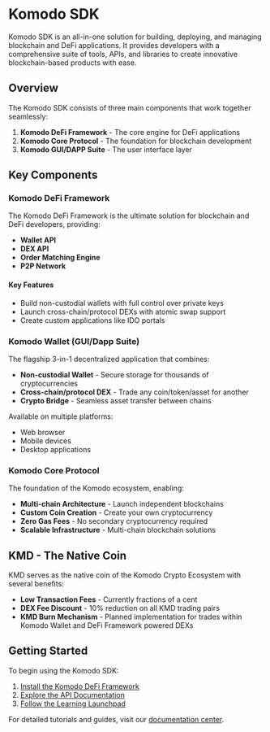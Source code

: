 

# Komodo SDK

Komodo SDK is an all-in-one solution for building, deploying, and managing blockchain and DeFi applications. It provides developers with a comprehensive suite of tools, APIs, and libraries to create innovative blockchain-based products with ease.

## Overview

The Komodo SDK consists of three main components that work together seamlessly:

1. **Komodo DeFi Framework** - The core engine for DeFi applications
2. **Komodo Core Protocol** - The foundation for blockchain development
3. **Komodo GUI/DAPP Suite** - The user interface layer

<OptimizedImage title="Komodo SDK Architecture" src={komodoSDKarch} classNaming="w-full" alt="Komodo SDK Architecture" />

## Key Components

### Komodo DeFi Framework

The Komodo DeFi Framework is the ultimate solution for blockchain and DeFi developers, providing:

* **Wallet API**
* **DEX API**
* **Order Matching Engine**
* **P2P Network**

#### Key Features

* Build non-custodial wallets with full control over private keys
* Launch cross-chain/protocol DEXs with atomic swap support
* Create custom applications like IDO portals

### Komodo Wallet (GUI/Dapp Suite)

The flagship 3-in-1 decentralized application that combines:

* **Non-custodial Wallet** - Secure storage for thousands of cryptocurrencies
* **Cross-chain/protocol DEX** - Trade any coin/token/asset for another
* **Crypto Bridge** - Seamless asset transfer between chains

Available on multiple platforms:

* Web browser
* Mobile devices
* Desktop applications

### Komodo Core Protocol

The foundation of the Komodo ecosystem, enabling:

* **Multi-chain Architecture** - Launch independent blockchains
* **Custom Coin Creation** - Create your own cryptocurrency
* **Zero Gas Fees** - No secondary cryptocurrency required
* **Scalable Infrastructure** - Multi-chain blockchain solutions

## KMD - The Native Coin

KMD serves as the native coin of the Komodo Crypto Ecosystem with several benefits:

* **Low Transaction Fees** - Currently fractions of a cent
* **DEX Fee Discount** - 10% reduction on all KMD trading pairs
* **KMD Burn Mechanism** - Planned implementation for trades within Komodo Wallet and DeFi Framework powered DEXs

## Getting Started

To begin using the Komodo SDK:

1. [Install the Komodo DeFi Framework](/komodo-defi-framework/setup/)
2. [Explore the API Documentation](/komodo-defi-framework/api/)
3. [Follow the Learning Launchpad](/start-here/learning-launchpad/)

For detailed tutorials and guides, visit our [documentation center](/start-here/).
